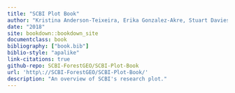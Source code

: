 ```yaml
---
title: "SCBI Plot Book"
author: "Kristina Anderson-Teixeira, Erika Gonzalez-Akre, Stuart Davies, William McShea, Alyssa Terrell, Michael Scott, Caroline Kittle, Ian McGregor"
date: "2018"
site: bookdown::bookdown_site
documentclass: book
bibliography: ["book.bib"]
biblio-style: "apalike"
link-citations: true
github-repo: SCBI-ForestGEO/SCBI-Plot-Book
url: 'http\://SCBI-ForestGEO/SCBI-Plot-Book/'
description: "An overview of SCBI's research plot."
---
```


